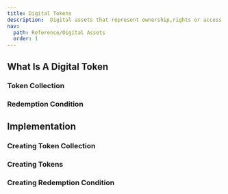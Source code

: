 ```yaml
---
title: Digital Tokens
description:  Digital assets that represent ownership,rights or access to value within a digital framework
nav:
  path: Reference/Digital Assets
  order: 1
---
```

## What Is A Digital Token
### Token Collection
### Redemption Condition

## Implementation
### Creating Token Collection


### Creating Tokens


### Creating Redemption Condition